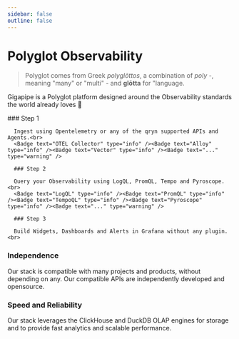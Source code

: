 ```yaml
---
sidebar: false
outline: false
---
```



# Polyglot Observability

> Polyglot comes from Greek _polyglōttos_, a combination of _poly_ -, meaning "many" or "multi" - and **glōtta** for "language.

Gigapipe is a Polyglot platform designed around the Observability standards the world already loves 💜

<Steps>
      ### Step 1

      Ingest using Opentelemetry or any of the qryn supported APIs and Agents.<br>
      <Badge text="OTEL Collector" type="info" /><Badge text="Alloy" type="info" /><Badge text="Vector" type="info" /><Badge text="..." type="warning" />

      ### Step 2

      Query your Observability using LogQL, PromQL, Tempo and Pyroscope.<br>
      <Badge text="LogQL" type="info" /><Badge text="PromQL" type="info" /><Badge text="TempoQL" type="info" /><Badge text="Pyroscope" type="info" /><Badge text="..." type="warning" />

      ### Step 3

      Build Widgets, Dashboards and Alerts in Grafana without any plugin.<br>
      
</Steps>

### Independence

Our stack is compatible with many projects and products, without depending on any. Our compatible APIs are independently developed and opensource.

### Speed and Reliability

Our stack leverages the ClickHouse and DuckDB OLAP engines for storage and to provide fast analytics and scalable performance.


